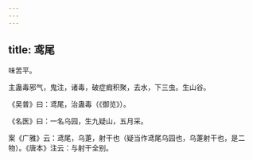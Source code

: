 ```yaml
---
---
---
```

title: 鸢尾
---



味苦平。

主蛊毒邪气，鬼注，诸毒，破症瘕积聚，去水，下三虫。生山谷。

《吴普》曰：鸢尾，治蛊毒（《御览》）。

《名医》曰：一名乌园，生九疑山，五月采。

案《广雅》云：鸢尾，乌萐，射干也（疑当作鸢尾乌园也，乌萐射干也，是二物）。《唐本》注云：与射干全别。